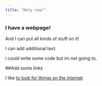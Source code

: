 ```yaml
---
title: "Holy cow!"
---
```


### I have a webpage!

And I can put all kinds of stuff on it!

I can add additional text. 

i *could* write some code but im not going to. 

##Add some links

I like [to look for things on the internet](https://www.google.com)